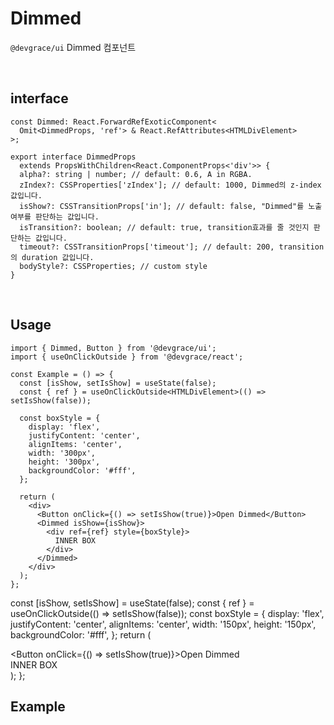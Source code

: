 
# Dimmed

`@devgrace/ui` Dimmed 컴포넌트

<br />

## interface

```tsx
const Dimmed: React.ForwardRefExoticComponent<
  Omit<DimmedProps, 'ref'> & React.RefAttributes<HTMLDivElement>
>;

export interface DimmedProps
  extends PropsWithChildren<React.ComponentProps<'div'>> {
  alpha?: string | number; // default: 0.6, A in RGBA. 
  zIndex?: CSSProperties['zIndex']; // default: 1000, Dimmed의 z-index 값입니다.
  isShow?: CSSTransitionProps['in']; // default: false, "Dimmed"를 노출 여부를 판단하는 값입니다.
  isTransition?: boolean; // default: true, transition효과를 줄 것인지 판단하는 값입니다.
  timeout?: CSSTransitionProps['timeout']; // default: 200, transition의 duration 값입니다.
  bodyStyle?: CSSProperties; // custom style
}
```

<br />

## Usage

```tsx
import { Dimmed, Button } from '@devgrace/ui';
import { useOnClickOutside } from '@devgrace/react';

const Example = () => {
  const [isShow, setIsShow] = useState(false);
  const { ref } = useOnClickOutside<HTMLDivElement>(() => setIsShow(false));

  const boxStyle = {
    display: 'flex',
    justifyContent: 'center',
    alignItems: 'center',
    width: '300px',
    height: '300px',
    backgroundColor: '#fff',
  };

  return (
    <div>
      <Button onClick={() => setIsShow(true)}>Open Dimmed</Button>
      <Dimmed isShow={isShow}>
        <div ref={ref} style={boxStyle}>
          INNER BOX
        </div>
      </Dimmed>
    </div>
  );
};
```

  const [isShow, setIsShow] = useState(false);
  const { ref } = useOnClickOutside(() => setIsShow(false));
  const boxStyle = {
    display: 'flex',
    justifyContent: 'center',
    alignItems: 'center',
    width: '150px',
    height: '150px',
    backgroundColor: '#fff',
  };
  return (
    <div>
      <Button onClick={() => setIsShow(true)}>Open Dimmed</Button>
      <Dimmed isShow={isShow}>
        <div ref={ref} style={boxStyle}>
          INNER BOX
        </div>
      </Dimmed>
    </div>
  );
};

## Example

<Example />